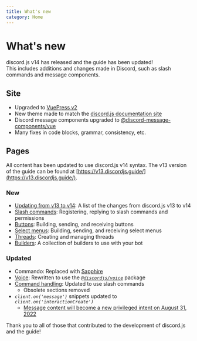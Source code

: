 ```yaml
---
title: What's new
category: Home
---
```


# What's new

<DiscordMessages rounded>
	<DiscordMessage
		interaction={{
			author: {
				avatar:
					'https://cdn.discordapp.com/guilds/222078108977594368/users/81440962496172032/avatars/c059c5d04d717ea05790f7a6447e4843.webp?size=160',
				username: 'Crawl',
			},
			command: 'upgrade',
		}}
		author={{
			avatar: 'https://cdn.discordapp.com/avatars/474807795183648809/7f239a0776ff928b2182906a2b3743c9.webp?size=160',
			bot: true,
			username: 'Guide Bot',
			time: 'Today at 21:00',
		}}
	>
		discord.js v14 has released and the guide has been updated!
		<br />
		This includes additions and changes made in Discord, such as slash commands and message components.
	</DiscordMessage>
</DiscordMessages>

## Site

- Upgraded to [VuePress v2](https://v2.vuepress.vuejs.org/)
- New theme made to match the [discord.js documentation site](https://discord.js.org/)
- Discord message components upgraded to [@discord-message-components/vue](https://github.com/Danktuary/discord-message-components/blob/main/packages/vue/README.md)
- Many fixes in code blocks, grammar, consistency, etc.

## Pages

All content has been updated to use discord.js v14 syntax. The v13 version of the guide can be found at [https://v13.discordjs.guide/](https://v13.discordjs.guide/).

### New

- [Updating from v13 to v14](/additional-info/changes-in-v14.md): A list of the changes from discord.js v13 to v14
- [Slash commands](/interactions/slash-commands.md): Registering, replying to slash commands and permissions
- [Buttons](/interactions/buttons.md): Building, sending, and receiving buttons
- [Select menus](/interactions/select-menus.md): Building, sending, and receiving select menus
- [Threads](/popular-topics/threads.md): Creating and managing threads
- [Builders](/popular-topics/builders.md): A collection of builders to use with your bot

### Updated

- Commando: Replaced with [Sapphire](https://sapphirejs.dev/docs/Guide/getting-started/getting-started-with-sapphire)
- [Voice](/voice/): Rewritten to use the [_`@discordjs/voice`_](https://github.com/discordjs/discord.js/tree/main/packages/voice) package
- [Command handling](/creating-your-bot/command-handling.md/): Updated to use slash commands
  - Obsolete sections removed
- _`client.on('message')`_ snippets updated to _`client.on('interactionCreate')`_
  - [Message content will become a new privileged intent on August 31, 2022](https://support-dev.discord.com/hc/en-us/articles/4404772028055)

<DiscordMessages rounded>
	<DiscordMessage
		author={{
			avatar: 'https://cdn.discordapp.com/avatars/474807795183648809/7f239a0776ff928b2182906a2b3743c9.webp?size=160',
			bot: true,
			username: 'Guide Bot',
			time: 'Today at 21:00',
		}}
	>
		Thank you to all of those that contributed to the development of discord.js and the guide!
	</DiscordMessage>
</DiscordMessages>
